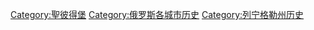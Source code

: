 [[Category:聖彼得堡|Category:聖彼得堡]]
[[Category:俄罗斯各城市历史|Category:俄罗斯各城市历史]]
[[Category:列宁格勒州历史|Category:列宁格勒州历史]]